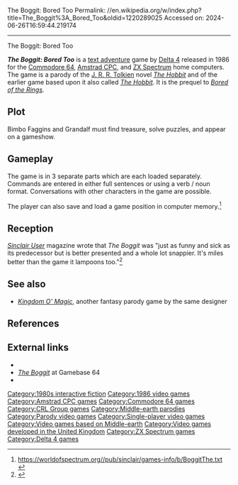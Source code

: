 The Boggit: Bored Too
Permalink: //en.wikipedia.org/w/index.php?title=The_Boggit%3A_Bored_Too&oldid=1220289025
Accessed on: 2024-06-26T16:59:44.219174



------
The Boggit: Bored Too
{{Infobox video game
|title = 
|image = The Boggit Cover.jpg
|image_size = 
|designer = [[Fergus McNeill]]<br />Judith Child
|developer = [[Delta 4]]
|publisher = [[CRL Group]]
|released = 1986
|genre = [[Interactive fiction]]
|modes = [[Single-player]]
|platforms = [[Amstrad CPC]], [[Commodore 64]], [[ZX Spectrum]]
}}

'''''The Boggit: Bored Too''''' is a [[interactive fiction|text adventure]] game by [[Delta 4]] released in 1986 for the [[Commodore 64]], [[Amstrad CPC]], and [[ZX Spectrum]] home computers. The game is a parody of the [[J. R. R. Tolkien]] novel ''[[The Hobbit]]'' and of the earlier game based upon it also called ''[[The Hobbit (1982 video game)|The Hobbit]]''. It is the prequel to ''[[Bored of the Rings (video game)|Bored of the Rings]]''.

== Plot ==
Bimbo Faggins and Grandalf must find treasure, solve puzzles, and appear on a gameshow.

== Gameplay ==
The game is in 3 separate parts which are each loaded separately. Commands are entered in either full sentences or using a verb / noun format. Conversations with other characters in the game are possible.

The player can also save and load a game position in computer memory.<ref>https://worldofspectrum.org//pub/sinclair/games-info/b/BoggitThe.txt {{Bare URL plain text|date=March 2022}}</ref>

==Reception==
{{Video game reviews
| award1Pub = ''Crash''
| award1 = Crash Smash
| award2Pub = ''Sinclair User''
| award2 = SU Classic
}}
''[[Sinclair User]]'' magazine wrote that ''The Boggit'' was "just as funny and sick as its predecessor but is better presented and a whole lot snappier. It's miles better than the game it lampoons too."<ref name="ZX Computing Review">{{cite journal|title=The Boggit |journal=[[Sinclair User]] |issue=August 1986 |first=Richard |last=Price |date=August 1986 |pages=76–77 |url=https://archive.org/stream/sinclair-user-magazine-053/SinclairUser_053_Aug_1986#page/n75/mode/2up}}</ref>

== See also ==
*''[[Kingdom O' Magic]]'', another fantasy parody game by the same designer

== References ==
{{reflist}}

== External links ==
* {{WoS game|id=0006023|name=The Boggit}}
* [http://gamebase64.com/game.php?id=931&d=18&h=0 ''The Boggit''] at Gamebase 64
* {{IFDB|id=u0g7gbzeuy73okfc}}

{{CRL Group}}
{{Middle-earth video games}}

{{DEFAULTSORT:Boggit}}
[[Category:1980s interactive fiction]]
[[Category:1986 video games]]
[[Category:Amstrad CPC games]]
[[Category:Commodore 64 games]]
[[Category:CRL Group games]]
[[Category:Middle-earth parodies]]
[[Category:Parody video games]]
[[Category:Single-player video games]]
[[Category:Video games based on Middle-earth]]
[[Category:Video games developed in the United Kingdom]]
[[Category:ZX Spectrum games]]
[[Category:Delta 4 games]]